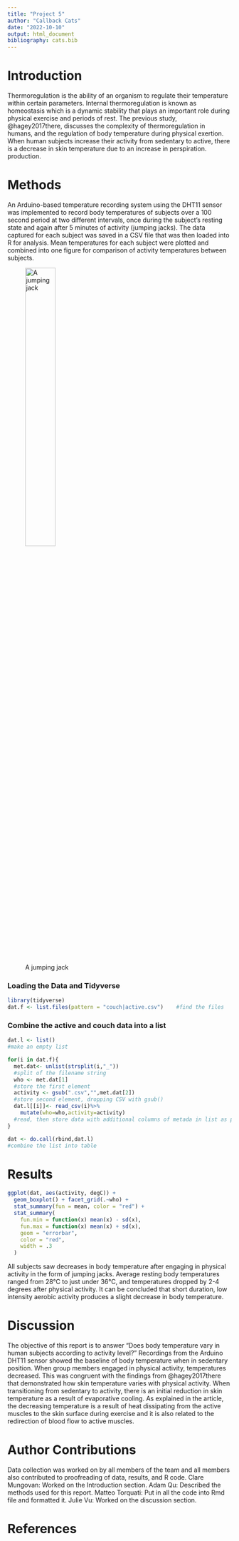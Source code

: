 ```yaml
---
title: "Project 5"
author: "Callback Cats"
date: "2022-10-10"
output: html_document
bibliography: cats.bib
---
```


# Introduction

Thermoregulation is the ability of an organism to regulate their temperature within certain parameters. Internal thermoregulation is known as homeostasis which is a dynamic stability that plays an important role during physical exercise and periods of rest. The previous study, @hagey2017there, discusses the complexity of thermoregulation in humans, and the regulation of body temperature during physical exertion. When human subjects increase their activity from sedentary to active, there is a decrease in skin temperature due to an increase in perspiration.  production.


# Methods

An Arduino-based temperature recording system using the DHT11 sensor was implemented to record body temperatures of subjects over a 100 second period at two different intervals, once during the subject’s resting state and again after 5 minutes of activity (jumping jacks). The data captured for each subject was saved in a CSV file that was then loaded into R for analysis. Mean temperatures for each subject were plotted and combined into one figure for comparison of activity temperatures between subjects.

![A jumping jack](https://www.sparkpeople.com/assets/exercises/Jumping-Jacks.gif){width=40%}

### Loading the Data and Tidyverse
```r
library(tidyverse) 
dat.f <- list.files(pattern = "couch|active.csv")    #find the files
```

### Combine the active and couch data into a list
```r

dat.l <- list()   
#make an empty list

for(i in dat.f){
  met.dat<- unlist(strsplit(i,"_"))                                                  
  #split of the filename string
  who <- met.dat[1]                                                                     
  #store the first element
  activity <- gsub(".csv","",met.dat[2])                                        
  #store second element, dropping CSV with gsub()
  dat.l[[i]]<- read_csv(i)%>%
    mutate(who=who,activity=activity)                                       
  #read, then store data with additional columns of metada in list as position unique to i
}

dat <- do.call(rbind,dat.l)
#combine the list into table
```




# Results

```r
ggplot(dat, aes(activity, degC)) +
  geom_boxplot() + facet_grid(.~who) +
  stat_summary(fun = mean, color = "red") +
  stat_summary(
    fun.min = function(x) mean(x) - sd(x), 
    fun.max = function(x) mean(x) + sd(x), 
    geom = "errorbar",
    color = "red",
    width = .3
  ) 
```


All subjects saw decreases in body temperature after engaging in physical activity in the form of jumping jacks. Average resting body temperatures ranged from 28°C to just under 36°C, and temperatures dropped by 2-4 degrees after physical activity. It can be concluded that short duration, low intensity aerobic activity produces a slight decrease in body temperature.

# Discussion

The objective of this report is to answer “Does body temperature vary in human subjects according to activity level?” Recordings from the Arduino DHT11 sensor showed the baseline of body temperature when in sedentary position. When group members engaged in physical activity, temperatures decreased. This was congruent with the findings from @hagey2017there that demonstrated how skin temperature varies with physical activity. When transitioning from sedentary to activity, there is an initial reduction in skin temperature as a result of evaporative cooling. As explained in the article, the decreasing temperature is a result of heat dissipating from the active muscles to the skin surface during exercise and it is also related to the redirection of blood flow to active muscles. 


# Author Contributions

Data collection was worked on by all members of the team and all members also contributed to proofreading of data, results, and R code.
Clare Mungovan: Worked on the Introduction section.
Adam Qu: Described the methods used for this report.
Matteo Torquati: Put in all the code into Rmd file and formatted it.
Julie Vu: Worked on the discussion section.


# References

